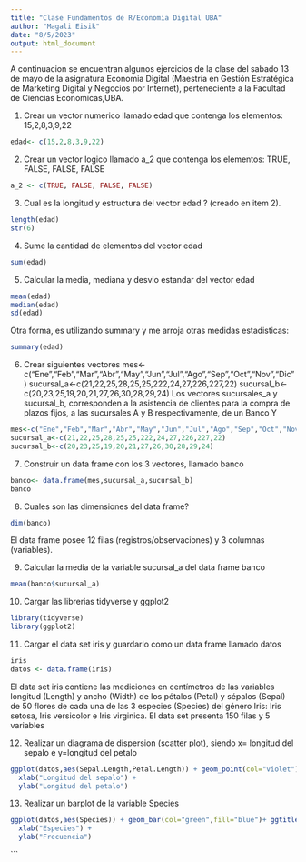 ---
title: "Clase Fundamentos de R/Economia Digital UBA"
author: "Magali Eisik"
date: "8/5/2023"
output: html_document
---
A continuacion se encuentran algunos ejercicios de la clase del sabado 13 de mayo de la asignatura Economia Digital (Maestría en Gestión Estratégica de Marketing Digital y Negocios por Internet), perteneciente a la Facultad de Ciencias Economicas,UBA.

1) Crear un vector numerico llamado edad que contenga los elementos: 15,2,8,3,9,22

```{r}
edad<- c(15,2,8,3,9,22)
```

2) Crear un vector logico llamado a_2 que contenga los elementos: TRUE, FALSE, FALSE, FALSE

```{r}
a_2 <- c(TRUE, FALSE, FALSE, FALSE)
```

3) Cual es la longitud y estructura del vector edad ? (creado en item 2). 

```{r}
length(edad)
str(6)
```

4) Sume la cantidad de elementos del vector edad

```{r}
sum(edad)
```

5) Calcular la media, mediana y desvio estandar del vector edad

```{r}
mean(edad)
median(edad)
sd(edad)
```
Otra forma, es utilizando summary y me arroja otras medidas estadisticas:

```{r}
summary(edad)
```

6) Crear siguientes vectores
mes<-c("Ene","Feb","Mar","Abr","May","Jun","Jul","Ago","Sep","Oct","Nov","Dic")
sucursal_a<-c(21,22,25,28,25,25,222,24,27,226,227,22)
sucursal_b<-c(20,23,25,19,20,21,27,26,30,28,29,24)
Los vectores sucursales_a y sucursal_b, corresponden a la asistencia de clientes para la compra de plazos fijos, a las sucursales A y B respectivamente, de un Banco Y

```{r}
mes<-c("Ene","Feb","Mar","Abr","May","Jun","Jul","Ago","Sep","Oct","Nov","Dic")
sucursal_a<-c(21,22,25,28,25,25,222,24,27,226,227,22)
sucursal_b<-c(20,23,25,19,20,21,27,26,30,28,29,24)
```

7) Construir un data frame con los 3 vectores, llamado banco

```{r}
banco<- data.frame(mes,sucursal_a,sucursal_b)
banco
```

8) Cuales son las dimensiones del data frame?

```{r}
dim(banco)
```

El data frame posee 12 filas (registros/observaciones) y 3 columnas (variables).

9) Calcular la media  de la variable sucursal_a del data frame banco

```{r}
mean(banco$sucursal_a)
```
10) Cargar las librerias tidyverse y ggplot2

```{r}
library(tidyverse)
library(ggplot2)
```

11) Cargar el data set iris y guardarlo como un data frame llamado datos

```{r,echo=FALSE}
iris
datos <- data.frame(iris)
```

El data set iris contiene las mediciones en centímetros de las variables longitud
(Length) y ancho (Width) de los pétalos (Petal) y sépalos (Sepal) de 50 flores de cada una de las 3 especies (Species) del género Iris: Iris setosa, Iris versicolor e Iris
virginica. El data set presenta 150 filas y 5 variables

12) Realizar un diagrama de dispersion (scatter plot), siendo x= longitud del sepalo e y=longitud del petalo

```{r}
ggplot(datos,aes(Sepal.Length,Petal.Length)) + geom_point(col="violet")+ ggtitle("Longitud del petalo en funcion de longitud del sepalo")+ 
  xlab("Longitud del sepalo") + 
  ylab("Longitud del petalo")
```

13) Realizar un barplot de la variable Species

```{r}
ggplot(datos,aes(Species)) + geom_bar(col="green",fill="blue")+ ggtitle("Grafico de barras de especies")+ 
  xlab("Especies") + 
  ylab("Frecuencia")
```

```

